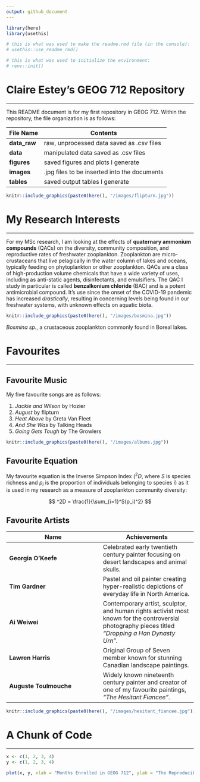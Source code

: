 ```yaml
---
output: github_document
---
```


```r

library(here)
library(usethis)

# this is what was used to make the readme.rmd file (in the console):
# usethis::use_readme_rmd()

# this is what was used to initialize the environment:
# renv::init()

```

# Claire Estey's GEOG 712 Repository

***

This README document is for my first repository in GEOG 712. Within the repository, the file organization is as follows:

File Name | Contents
- | -
**data_raw** | raw, unprocessed data saved as .csv files
**data** | manipulated data saved as .csv files
**figures** | saved figures and plots I generate 
**images** | .jpg files to be inserted into the documents
**tables** | saved output tables I generate

```r

knitr::include_graphics(paste0(here(), "/images/flipturn.jpg"))

```

# My Research Interests

***

For my MSc research, I am looking at the effects of **quaternary ammonium compounds** (QACs) on the diversity, community composition, and reproductive rates of freshwater zooplankton. Zooplankton are micro-crustaceans that live pelagically in the water column of lakes and oceans, typically feeding on phytoplankton or other zooplankton. QACs are a class of high-production volume chemicals that have a wide variety of uses, including as anti-static agents, disinfectants, and emulsifiers. The QAC I study in particular is called **benzalkonium chloride** (BAC) and is a potent antimicrobial compound. It's use since the onset of the COVID-19 pandemic has increased *drastically*, resulting in concerning levels being found in our freshwater systems, with unknown effects on aquatic biota. 

```r

knitr::include_graphics(paste0(here(), "/images/bosmina.jpg"))

```

*Bosmina sp.*, a crustaceous zooplankton commonly found in Boreal lakes. 

# Favourites

***

## Favourite Music

My five favourite songs are as follows:

1. *Jackie and Wilson* by Hozier 
2. *August* by flipturn
3. *Heat Above* by Greta Van Fleet 
4. *And She Was* by Talking Heads
5. *Going Gets Tough* by The Growlers 

```r

knitr::include_graphics(paste0(here(), "/images/albums.jpg"))

```

## Favourite Equation

My favourite equation is the Inverse Simpson Index ($^2D$, where $S$ is species richness and $p_i$ is the proportion of individuals belonging to species $i$) as it is used in my research as a measure of zooplankton community diversity: 

$$
^2D = \frac{1}{\sum_{i=1}^S(p_i)^2}
$$

## Favourite Artists

Name | Achievements 
- | -
**Georgia O'Keefe** | Celebrated early twentieth century painter focusing on desert landscapes and animal skulls. 
**Tim Gardner** | Pastel and oil painter creating hyper-realistic depictions of everyday life in North America. 
**Ai Weiwei** | Contemporary artist, sculptor, and human rights activist most known for the controversial photography pieces titled *"Dropping a Han Dynasty Urn"*.
**Lawren Harris** | Original Group of Seven member known for stunning Canadian landscape paintings.
**Auguste Toulmouche** | Widely known nineteenth century painter and creator of one of my favourite paintings, *"The Hesitant Fiancee"*.

```r

knitr::include_graphics(paste0(here(), "/images/hesitant_fiancee.jpg"))

```

# A Chunk of Code 

***

```r
x <- c(1, 2, 3, 4)
y <- c(1, 2, 3, 4)

plot(x, y, xlab = "Months Enrolled in GEOG 712", ylab = "The Reproducibility of My Research", type = "l")
```




